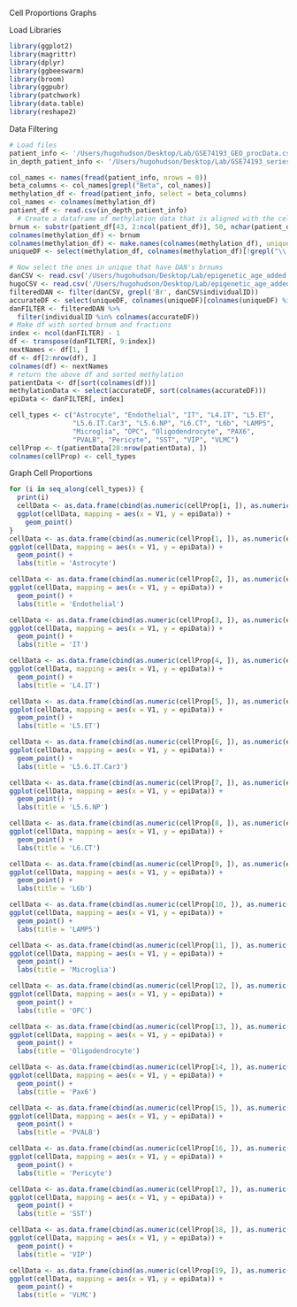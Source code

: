 Cell Proportions Graphs


Load Libraries
```r
library(ggplot2)
library(magrittr)
library(dplyr)
library(ggbeeswarm)
library(broom)
library(ggpubr)
library(patchwork)
library(data.table)
library(reshape2)
```
Data Filtering
```r

# Load files
patient_info <- '/Users/hugohudson/Desktop/Lab/GSE74193_GEO_procData.csv'
in_depth_patient_info <- '/Users/hugohudson/Desktop/Lab/GSE74193_series_matrix.csv'

col_names <- names(fread(patient_info, nrows = 0))
beta_columns <- col_names[grepl("Beta", col_names)]
methylation_df <- fread(patient_info, select = beta_columns)
col_names <- colnames(methylation_df)
patient_df <- read.csv(in_depth_patient_info)
  # Create a dataframe of methylation data that is aligned with the cell fractions, i.e. exclude if we do not have cell fractions
brnum <- substr(patient_df[43, 2:ncol(patient_df)], 50, nchar(patient_df[43, 2]))
colnames(methylation_df) <- brnum
colnames(methylation_df) <- make.names(colnames(methylation_df), unique = TRUE)
uniqueDF <- select(methylation_df, colnames(methylation_df)[!grepl("\\.1$", colnames(methylation_df))])

# Now select the ones in unique that have DAN's brnums
danCSV <- read.csv('/Users/hugohudson/Desktop/Lab/epigenetic_age_added.csv')
hugoCSV <- read.csv('/Users/hugohudson/Desktop/Lab/epigenetic_age_added.csv')
filteredDAN <- filter(danCSV, grepl('Br', danCSV$individualID))
accurateDF <- select(uniqueDF, colnames(uniqueDF)[colnames(uniqueDF) %in% filteredDAN$individualID])
danFILTER <- filteredDAN %>%
  filter(individualID %in% colnames(accurateDF))
# Make df with sorted brnum and fractions
index <- ncol(danFILTER) - 1
df <- transpose(danFILTER[, 9:index])
nextNames <- df[1, ]
df <- df[2:nrow(df), ]
colnames(df) <- nextNames
# return the above df and sorted methylation
patientData <- df[sort(colnames(df))]
methylationData <- select(accurateDF, sort(colnames(accurateDF)))
epiData <- danFILTER[, index]

cell_types <- c("Astrocyte", "Endothelial", "IT", "L4.IT", "L5.ET", 
                "L5.6.IT.Car3", "L5.6.NP", "L6.CT", "L6b", "LAMP5", 
                "Microglia", "OPC", "Oligodendrocyte", "PAX6", 
                "PVALB", "Pericyte", "SST", "VIP", "VLMC")
cellProp <- t(patientData[28:nrow(patientData), ])
colnames(cellProp) <- cell_types
```

Graph Cell Proportions
```r
for (i in seq_along(cell_types)) {
  print(i)
  cellData <- as.data.frame(cbind(as.numeric(cellProp[i, ]), as.numeric(epiData)))
  ggplot(cellData, mapping = aes(x = V1, y = epiData)) + 
    geom_point()
}
cellData <- as.data.frame(cbind(as.numeric(cellProp[1, ]), as.numeric(epiData)))
ggplot(cellData, mapping = aes(x = V1, y = epiData)) + 
  geom_point() +
  labs(title = 'Astrocyte')

cellData <- as.data.frame(cbind(as.numeric(cellProp[2, ]), as.numeric(epiData)))
ggplot(cellData, mapping = aes(x = V1, y = epiData)) + 
  geom_point() +
  labs(title = 'Endothelial')

cellData <- as.data.frame(cbind(as.numeric(cellProp[3, ]), as.numeric(epiData)))
ggplot(cellData, mapping = aes(x = V1, y = epiData)) + 
  geom_point() +
  labs(title = 'IT')

cellData <- as.data.frame(cbind(as.numeric(cellProp[4, ]), as.numeric(epiData)))
ggplot(cellData, mapping = aes(x = V1, y = epiData)) + 
  geom_point() +
  labs(title = 'L4.IT')

cellData <- as.data.frame(cbind(as.numeric(cellProp[5, ]), as.numeric(epiData)))
ggplot(cellData, mapping = aes(x = V1, y = epiData)) + 
  geom_point() +
  labs(title = 'L5.ET')

cellData <- as.data.frame(cbind(as.numeric(cellProp[6, ]), as.numeric(epiData)))
ggplot(cellData, mapping = aes(x = V1, y = epiData)) + 
  geom_point() +
  labs(title = 'L5.6.IT.Car3')

cellData <- as.data.frame(cbind(as.numeric(cellProp[7, ]), as.numeric(epiData)))
ggplot(cellData, mapping = aes(x = V1, y = epiData)) + 
  geom_point() +
  labs(title = 'L5.6.NP')

cellData <- as.data.frame(cbind(as.numeric(cellProp[8, ]), as.numeric(epiData)))
ggplot(cellData, mapping = aes(x = V1, y = epiData)) + 
  geom_point() +
  labs(title = 'L6.CT')

cellData <- as.data.frame(cbind(as.numeric(cellProp[9, ]), as.numeric(epiData)))
ggplot(cellData, mapping = aes(x = V1, y = epiData)) + 
  geom_point() +
  labs(title = 'L6b')

cellData <- as.data.frame(cbind(as.numeric(cellProp[10, ]), as.numeric(epiData)))
ggplot(cellData, mapping = aes(x = V1, y = epiData)) + 
  geom_point() +
  labs(title = 'LAMP5')

cellData <- as.data.frame(cbind(as.numeric(cellProp[11, ]), as.numeric(epiData)))
ggplot(cellData, mapping = aes(x = V1, y = epiData)) + 
  geom_point() +
  labs(title = 'Microglia')

cellData <- as.data.frame(cbind(as.numeric(cellProp[12, ]), as.numeric(epiData)))
ggplot(cellData, mapping = aes(x = V1, y = epiData)) + 
  geom_point() +
  labs(title = 'OPC')

cellData <- as.data.frame(cbind(as.numeric(cellProp[13, ]), as.numeric(epiData)))
ggplot(cellData, mapping = aes(x = V1, y = epiData)) + 
  geom_point() +
  labs(title = 'Oligodendrocyte')

cellData <- as.data.frame(cbind(as.numeric(cellProp[14, ]), as.numeric(epiData)))
ggplot(cellData, mapping = aes(x = V1, y = epiData)) + 
  geom_point() +
  labs(title = 'Pax6')

cellData <- as.data.frame(cbind(as.numeric(cellProp[15, ]), as.numeric(epiData)))
ggplot(cellData, mapping = aes(x = V1, y = epiData)) + 
  geom_point() +
  labs(title = 'PVALB')

cellData <- as.data.frame(cbind(as.numeric(cellProp[16, ]), as.numeric(epiData)))
ggplot(cellData, mapping = aes(x = V1, y = epiData)) + 
  geom_point() +
  labs(title = 'Pericyte')

cellData <- as.data.frame(cbind(as.numeric(cellProp[17, ]), as.numeric(epiData)))
ggplot(cellData, mapping = aes(x = V1, y = epiData)) + 
  geom_point() +
  labs(title = 'SST')

cellData <- as.data.frame(cbind(as.numeric(cellProp[18, ]), as.numeric(epiData)))
ggplot(cellData, mapping = aes(x = V1, y = epiData)) + 
  geom_point() +
  labs(title = 'VIP')

cellData <- as.data.frame(cbind(as.numeric(cellProp[19, ]), as.numeric(epiData)))
ggplot(cellData, mapping = aes(x = V1, y = epiData)) + 
  geom_point() +
  labs(title = 'VLMC')
```

